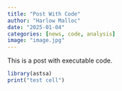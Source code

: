 ```yaml
---
title: "Post With Code"
author: "Harlow Malloc"
date: "2025-01-04"
categories: [news, code, analysis]
image: "image.jpg"
---
```


This is a post with executable code.

```r
library(astsa)
print("test cell")
```



